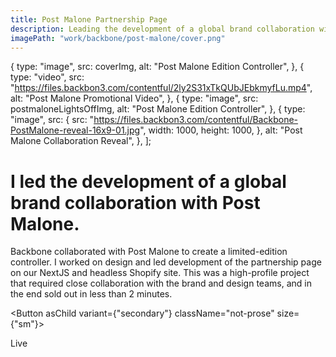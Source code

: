 ```yaml
---
title: Post Malone Partnership Page
description: Leading the development of a global brand collaboration with Post Malone
imagePath: "work/backbone/post-malone/cover.png"
---
```



  {
    type: "image",
    src: coverImg,
    alt: "Post Malone Edition Controller",
  },
  {
    type: "video",
    src: "https://files.backbon3.com/contentful/2ly2S31xTkQUbJEbkmyfLu.mp4",
    alt: "Post Malone Promotional Video",
  },
  {
    type: "image",
    src: postmaloneLightsOffImg,
    alt: "Post Malone Edition Controller",
  },
  {
    type: "image",
    src: {
      src: "https://files.backbon3.com/contentful/Backbone-PostMalone-reveal-16x9-01.jpg",
      width: 1000,
      height: 1000,
    },
    alt: "Post Malone Collaboration Reveal",
  },
];

# I led the development of a global brand collaboration with Post Malone.

Backbone collaborated with Post Malone to create a limited-edition controller. I worked on design and led development of the partnership page on our NextJS and headless Shopify site. This was a high-profile project that required close collaboration with the brand and design teams, and in the end sold out in less than 2 minutes.

<Button asChild variant={"secondary"} className="not-prose" size={"sm"}>
  <Link href="https://www.backbone.com/post-malone" target="_blank" rel="noopener noreferrer">Live <ExternalLinkIcon className="size-3" /></Link>
</Button>


<Gallery items={GALLERY} />

